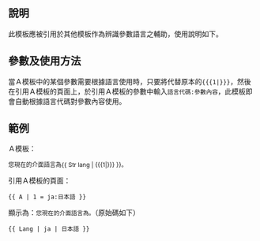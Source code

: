 {{NoteTA|G1=MediaWiki}}
{{Documentation subpage}}

== 說明 ==
此模板應被引用於其他模板作為辨識參數語言之輔助，使用說明如下。

== 參數及使用方法 ==
當Ａ模板中的某個參數需要根據語言使用{{IFUT|Lang}}時，只要將{{IFUT|Str lang|<nowiki>{{{1|}}}</nowiki>}}代替原本的<code><nowiki>{{{1|}}}</nowiki></code>，然後在引用Ａ模板的頁面上，於引用Ａ模板的參數中輸入<code>語言代碼:參數內容</code>，此模板即會自動根據語言代碼對參數內容使用{{IFUT|Lang}}。

== 範例 ==
Ａ模板：
<div class="mw-code" style="font-size: .857em; ">您現在的介面語言為<nowiki>{{ Str lang | {{{1|}}} }}</nowiki>。</div>
引用Ａ模板的頁面：
<pre style="font-size: .857em; ">{{ A | 1 = ja:日本語 }}</pre>
顯示為：<code>您現在的介面語言為{{Lang|ja|日本語}}。</code>（原始碼如下）
<pre style="font-size: .857em; ">{{ Lang | ja | 日本語 }}</pre>